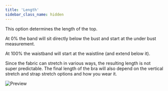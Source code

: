 ```yaml
---
title: 'Length'
sidebar_class_name: hidden
---
```


This option determines the length of the top.

At 0% the band will sit directly below the bust and start at the under bust measurement.

At 100% the waistband will start at the waistline (and extend below it).

Since the fabric can stretch in various ways, the resulting length is not super predictable.
The final length of the bra will also depend on the vertical stretch and strap stretch options and how you wear it.

![Preview](../length.svg)
